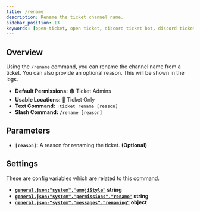 ```yaml
---
title: /rename
description: Rename the ticket channel name.
sidebar_position: 13
keywords: [open-ticket, open ticket, discord ticket bot, discord ticket bot, reference, command]
---
```

<head>
    <link rel="apple-touch-icon" href="/img/logo_vertical.png"/>
</head>

<FlexHorizontal>
    <ScaleImage src="/img/docs-v4/commands/ticket-rename.png" alt="Example of the /rename command." size="50%"></ScaleImage>
</FlexHorizontal>

## Overview
Using the `/rename` command, you can rename the channel name from a ticket.
You can also provide an optional reason. This will be shown in the logs.

- **Default Permissions:** 🟠 Ticket Admins
- **Usable Locations:** 🔴 Ticket Only
- **Text Command:** `!ticket rename [reason]`
- **Slash Command:** `/rename [reason]`

## Parameters
- **`[reason]`:** A reason for renaming the ticket. **<C color="green">(Optional)</C>**

## Settings
These are config variables which are related to this command.
- **[`general.json:"system"."emojiStyle"`](../config/general.mdx#system-emoji-style) <M color="blue">string</M>**
- **[`general.json:"system"."permissions"."rename"`](../config/general.mdx#system-permissions) <M color="blue">string</M>**
- **[`general.json:"system"."messages"."renaming"`](../config/general.mdx#system-messages) <M color="cyan">object</M>**